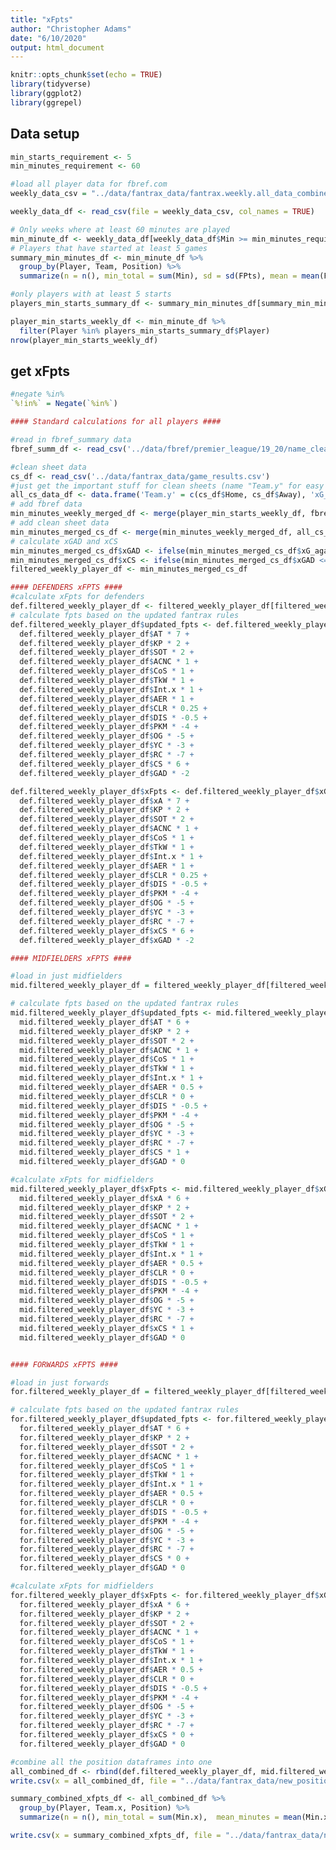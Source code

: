 ```yaml
---
title: "xFpts"
author: "Christopher Adams"
date: "6/10/2020"
output: html_document
---
```


```r
knitr::opts_chunk$set(echo = TRUE)
library(tidyverse)
library(ggplot2)
library(ggrepel)
```

## Data setup

```r

min_starts_requirement <- 5
min_minutes_requirement <- 60
```

```r
#load all player data for fbref.com
weekly_data_csv = "../data/fantrax_data/fantrax.weekly.all_data_combined.no_double_gws.new_positions.dgw_bug_fix.csv"

weekly_data_df <- read_csv(file = weekly_data_csv, col_names = TRUE)

# Only weeks where at least 60 minutes are played
min_minute_df <- weekly_data_df[weekly_data_df$Min >= min_minutes_requirement,]
# Players that have started at least 5 games
summary_min_minutes_df <- min_minute_df %>% 
  group_by(Player, Team, Position) %>%
  summarize(n = n(), min_total = sum(Min), sd = sd(FPts), mean = mean(FPts), total_fpts = sum(FPts), mean_minutes = mean(Min))

#only players with at least 5 starts
players_min_starts_summary_df <- summary_min_minutes_df[summary_min_minutes_df$n >= min_starts_requirement,]

player_min_starts_weekly_df <- min_minute_df %>%
  filter(Player %in% players_min_starts_summary_df$Player)
nrow(player_min_starts_weekly_df)


```

## get xFpts

```r

#negate %in%
`%!in%` = Negate(`%in%`)

#### Standard calculations for all players ####

#read in fbref_summary data
fbref_summ_df <- read_csv('../data/fbref/premier_league/19_20/name_cleaned.summary_table.game_week.csv')

#clean sheet data
cs_df <- read_csv('../data/fantrax_data/game_results.csv')
#just get the important stuff for clean sheets (name "Team.y" for easy merge in a sec)
all_cs_data_df <- data.frame('Team.y' = c(cs_df$Home, cs_df$Away), 'xG_against' = c(cs_df$xG_1, cs_df$xG), 'game_week' = c(cs_df$Wk, cs_df$Wk))
# add fbref data
min_minutes_weekly_merged_df <- merge(player_min_starts_weekly_df, fbref_summ_df, by=c('Player', 'game_week'))
# add clean sheet data
min_minutes_merged_cs_df <- merge(min_minutes_weekly_merged_df, all_cs_data_df, by=c("Team.y", "game_week"))
# calculate xGAD and xCS
min_minutes_merged_cs_df$xGAD <- ifelse(min_minutes_merged_cs_df$xG_against - 0.25 < 0, 0, min_minutes_merged_cs_df$xG_against - 0.25)
min_minutes_merged_cs_df$xCS <- ifelse(min_minutes_merged_cs_df$xGAD <= 1.25, 1 - min_minutes_merged_cs_df$xGAD/1.25, 0)
filtered_weekly_player_df <- min_minutes_merged_cs_df

#### DEFENDERS xFPTS ####
#calculate xFpts for defenders
def.filtered_weekly_player_df <- filtered_weekly_player_df[filtered_weekly_player_df$Position == 'D',]
# calculate fpts based on the updated fantrax rules
def.filtered_weekly_player_df$updated_fpts <- def.filtered_weekly_player_df$G * 10 +
  def.filtered_weekly_player_df$AT * 7 +
  def.filtered_weekly_player_df$KP * 2 +
  def.filtered_weekly_player_df$SOT * 2 +
  def.filtered_weekly_player_df$ACNC * 1 +
  def.filtered_weekly_player_df$CoS * 1 +
  def.filtered_weekly_player_df$TkW * 1 +
  def.filtered_weekly_player_df$Int.x * 1 +
  def.filtered_weekly_player_df$AER * 1 +
  def.filtered_weekly_player_df$CLR * 0.25 +
  def.filtered_weekly_player_df$DIS * -0.5 +
  def.filtered_weekly_player_df$PKM * -4 +
  def.filtered_weekly_player_df$OG * -5 +
  def.filtered_weekly_player_df$YC * -3 +
  def.filtered_weekly_player_df$RC * -7 +
  def.filtered_weekly_player_df$CS * 6 +
  def.filtered_weekly_player_df$GAD * -2

def.filtered_weekly_player_df$xFpts <- def.filtered_weekly_player_df$xG * 10 +
  def.filtered_weekly_player_df$xA * 7 +
  def.filtered_weekly_player_df$KP * 2 +
  def.filtered_weekly_player_df$SOT * 2 +
  def.filtered_weekly_player_df$ACNC * 1 +
  def.filtered_weekly_player_df$CoS * 1 +
  def.filtered_weekly_player_df$TkW * 1 +
  def.filtered_weekly_player_df$Int.x * 1 +
  def.filtered_weekly_player_df$AER * 1 +
  def.filtered_weekly_player_df$CLR * 0.25 +
  def.filtered_weekly_player_df$DIS * -0.5 +
  def.filtered_weekly_player_df$PKM * -4 +
  def.filtered_weekly_player_df$OG * -5 +
  def.filtered_weekly_player_df$YC * -3 +
  def.filtered_weekly_player_df$RC * -7 +
  def.filtered_weekly_player_df$xCS * 6 +
  def.filtered_weekly_player_df$xGAD * -2

#### MIDFIELDERS xFPTS ####

#load in just midfielders
mid.filtered_weekly_player_df = filtered_weekly_player_df[filtered_weekly_player_df$Position == 'M',]

# calculate fpts based on the updated fantrax rules
mid.filtered_weekly_player_df$updated_fpts <- mid.filtered_weekly_player_df$G * 9 +
  mid.filtered_weekly_player_df$AT * 6 +
  mid.filtered_weekly_player_df$KP * 2 +
  mid.filtered_weekly_player_df$SOT * 2 +
  mid.filtered_weekly_player_df$ACNC * 1 +
  mid.filtered_weekly_player_df$CoS * 1 +
  mid.filtered_weekly_player_df$TkW * 1 +
  mid.filtered_weekly_player_df$Int.x * 1 +
  mid.filtered_weekly_player_df$AER * 0.5 +
  mid.filtered_weekly_player_df$CLR * 0 +
  mid.filtered_weekly_player_df$DIS * -0.5 +
  mid.filtered_weekly_player_df$PKM * -4 +
  mid.filtered_weekly_player_df$OG * -5 +
  mid.filtered_weekly_player_df$YC * -3 +
  mid.filtered_weekly_player_df$RC * -7 +
  mid.filtered_weekly_player_df$CS * 1 +
  mid.filtered_weekly_player_df$GAD * 0

#calculate xFpts for midfielders
mid.filtered_weekly_player_df$xFpts <- mid.filtered_weekly_player_df$xG * 9 +
  mid.filtered_weekly_player_df$xA * 6 +
  mid.filtered_weekly_player_df$KP * 2 +
  mid.filtered_weekly_player_df$SOT * 2 +
  mid.filtered_weekly_player_df$ACNC * 1 +
  mid.filtered_weekly_player_df$CoS * 1 +
  mid.filtered_weekly_player_df$TkW * 1 +
  mid.filtered_weekly_player_df$Int.x * 1 +
  mid.filtered_weekly_player_df$AER * 0.5 +
  mid.filtered_weekly_player_df$CLR * 0 +
  mid.filtered_weekly_player_df$DIS * -0.5 +
  mid.filtered_weekly_player_df$PKM * -4 +
  mid.filtered_weekly_player_df$OG * -5 +
  mid.filtered_weekly_player_df$YC * -3 +
  mid.filtered_weekly_player_df$RC * -7 +
  mid.filtered_weekly_player_df$xCS * 1 +
  mid.filtered_weekly_player_df$GAD * 0


#### FORWARDS xFPTS ####

#load in just forwards
for.filtered_weekly_player_df = filtered_weekly_player_df[filtered_weekly_player_df$Position == 'F',]

# calculate fpts based on the updated fantrax rules
for.filtered_weekly_player_df$updated_fpts <- for.filtered_weekly_player_df$G * 9 +
  for.filtered_weekly_player_df$AT * 6 +
  for.filtered_weekly_player_df$KP * 2 +
  for.filtered_weekly_player_df$SOT * 2 +
  for.filtered_weekly_player_df$ACNC * 1 +
  for.filtered_weekly_player_df$CoS * 1 +
  for.filtered_weekly_player_df$TkW * 1 +
  for.filtered_weekly_player_df$Int.x * 1 +
  for.filtered_weekly_player_df$AER * 0.5 +
  for.filtered_weekly_player_df$CLR * 0 +
  for.filtered_weekly_player_df$DIS * -0.5 +
  for.filtered_weekly_player_df$PKM * -4 +
  for.filtered_weekly_player_df$OG * -5 +
  for.filtered_weekly_player_df$YC * -3 +
  for.filtered_weekly_player_df$RC * -7 +
  for.filtered_weekly_player_df$CS * 0 +
  for.filtered_weekly_player_df$GAD * 0

#calculate xFpts for midfielders
for.filtered_weekly_player_df$xFpts <- for.filtered_weekly_player_df$xG * 9 +
  for.filtered_weekly_player_df$xA * 6 +
  for.filtered_weekly_player_df$KP * 2 +
  for.filtered_weekly_player_df$SOT * 2 +
  for.filtered_weekly_player_df$ACNC * 1 +
  for.filtered_weekly_player_df$CoS * 1 +
  for.filtered_weekly_player_df$TkW * 1 +
  for.filtered_weekly_player_df$Int.x * 1 +
  for.filtered_weekly_player_df$AER * 0.5 +
  for.filtered_weekly_player_df$CLR * 0 +
  for.filtered_weekly_player_df$DIS * -0.5 +
  for.filtered_weekly_player_df$PKM * -4 +
  for.filtered_weekly_player_df$OG * -5 +
  for.filtered_weekly_player_df$YC * -3 +
  for.filtered_weekly_player_df$RC * -7 +
  for.filtered_weekly_player_df$xCS * 0 +
  for.filtered_weekly_player_df$GAD * 0

#combine all the position dataframes into one
all_combined_df <- rbind(def.filtered_weekly_player_df, mid.filtered_weekly_player_df, for.filtered_weekly_player_df)
write.csv(x = all_combined_df, file = "../data/fantrax_data/new_positions.weekly_data.xFpts_epl_2019_2020.csv")

summary_combined_xfpts_df <- all_combined_df %>% 
  group_by(Player, Team.x, Position) %>%
  summarize(n = n(), min_total = sum(Min.x),  mean_minutes = mean(Min.x), mean_xFpts = mean(xFpts), sd_xFpts = sd(xFpts), median_xFpts = median(xFpts), mean_fpts = mean(updated_fpts), sd_fpts = sd(updated_fpts), median_ftps = median(updated_fpts),  total_xFpts = sum(xFpts), total_fpts = sum(updated_fpts), mean_xCS = mean(xCS), xCS = sum(xCS), CS = sum(CS))

write.csv(x = summary_combined_xfpts_df, file = "../data/fantrax_data/new_positions.xFpts_epl_2019_2020.csv")
```





